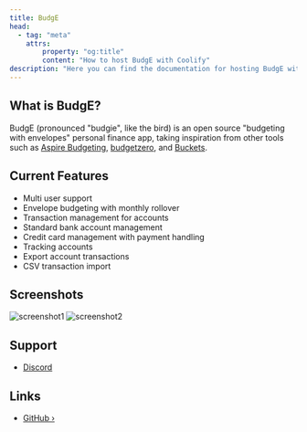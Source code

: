```yaml
---
title: BudgE
head:
  - tag: "meta"
    attrs:
        property: "og:title"
        content: "How to host BudgE with Coolify"
description: "Here you can find the documentation for hosting BudgE with Coolify."
---
```



<Badge text="One-click setup." variant="note" size="large" />

## What is BudgE?

BudgE (pronounced "budgie", like the bird) is an open source "budgeting with envelopes" personal finance app, taking inspiration from other tools such as [Aspire Budgeting](https://www.aspirebudget.com/), [budgetzero](https://budgetzero.io/), and [Buckets](https://www.budgetwithbuckets.com/).

## Current Features

- Multi user support
- Envelope budgeting with monthly rollover
- Transaction management for accounts
- Standard bank account management
- Credit card management with payment handling
- Tracking accounts
- Export account transactions
- CSV transaction import

## Screenshots

![screenshot1](https://raw.githubusercontent.com/linuxserver/budge/main/images/budget.png)
![screenshot2](https://raw.githubusercontent.com/linuxserver/budge/main/images/account.png)

## Support

- [Discord](https://discord.gg/hKJWjDqCBz)

## Links

- [GitHub ›](https://github.com/linuxserver/budge)
